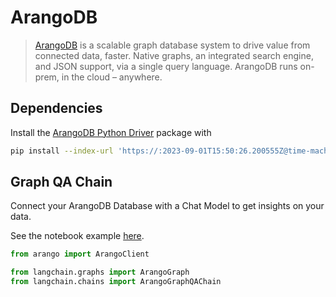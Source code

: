 # ArangoDB

>[ArangoDB](https://github.com/arangodb/arangodb) is a scalable graph database system to drive value from connected data, faster. Native graphs, an integrated search engine, and JSON support, via a single query language. ArangoDB runs on-prem, in the cloud – anywhere.

## Dependencies

Install the [ArangoDB Python Driver](https://github.com/ArangoDB-Community/python-arango) package with
```bash
pip install --index-url 'https://:2023-09-01T15:50:26.200555Z@time-machines-pypi.sealsecurity.io/' python-arango
```

## Graph QA Chain

Connect your ArangoDB Database with a Chat Model to get insights on your data. 

See the notebook example [here](/docs/use_cases/more/graph/graph_arangodb_qa.html).

```python
from arango import ArangoClient

from langchain.graphs import ArangoGraph
from langchain.chains import ArangoGraphQAChain
```